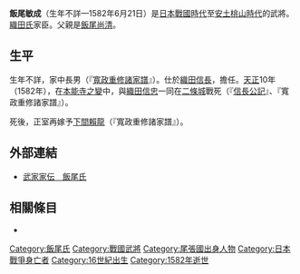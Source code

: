 {{日本武士
|名稱= 飯尾 敏成
|圖片名稱= 
|圖片大小= 
|圖片說明= 
|時代= [[日本戰國時代|日本戰國時代]]—[[安土桃山時代|安土桃山時代]]
|出生日期= 不詳
|出生地點= 
|逝世日期= [[天正_(日本)|天正]]10年6月2日（1582年6月21日）
|逝世地點= 
|假名= 
|羅馬字= 
|幼名= 
|改名= 
|别名= 毛介（『[[信長公記|信長公記]]』）、茂助（『[[寬政重修諸家譜|寬政重修諸家譜]]』）（通稱）
|諡号= 
|神号= 
|戒名= 宗春（『寬政重修諸家譜』）
|洗禮名= 
|墓所= 
|朝廷官位= [[隱岐守|隱岐守]]？
|幕府職位= 
|主君= [[織田信長|織田信長]]
|藩= 
|氏族= [[織田氏|織田氏]]流{{tsl|ja|飯尾氏}}
|父母= 父：[[飯尾尚清|飯尾尚清]]
|養父= 
|養母= 
|兄弟= 弟：[[飯尾宗敏|宗敏]]（永沼左之助）、[[橫井彌兵衛|橫井彌兵衛]]<BR>妹：[[長谷川秀一|長谷川秀一]]室<BR>養姐妹：[[星合具泰|星合具泰]]室（[[飯尾重宗|飯尾重宗]]的女兒）
|姐妹= 
|正室= [[織田信時|織田信時]]的女兒（[[池田恒興|池田恒興]]養女）
|側室= 
|嗣子= 
|嗣女= 
|養子= 
|養女= 
}}
{{japanese|japanese=飯尾 敏成|kana=いいのお としなり|romaji=Īnoo Toshinari}}
'''飯尾敏成'''（生年不詳—1582年6月21日）是[[日本戰國時代|日本戰國時代]]至[[安土桃山時代|安土桃山時代]]的武將。[[織田氏|織田氏]]家臣。父親是[[飯尾尚清|飯尾尚清]]。

== 生平 ==
生年不詳，家中長男（『[[寬政重修諸家譜|寬政重修諸家譜]]』）。仕於[[織田信長|織田信長]]，擔任{{tsl|ja|馬廻}}。[[天正_(日本)|天正]]10年（1582年），在[[本能寺之變|本能寺之變]]中，與[[織田信忠|織田信忠]]一同在[[二條城|二條城]]戰死（『[[信長公記|信長公記]]』、『寬政重修諸家譜』）。

死後，正室再嫁予[[下間賴龍|下間賴龍]]（『寬政重修諸家譜』）。

== 外部連結 ==
*[http://www2.harimaya.com/sengoku/html/odaiio_k.html 武家家伝＿飯尾氏] {{Wayback|url=http://www2.harimaya.com/sengoku/html/odaiio_k.html |date=20200205034625 }}

== 相關條目 ==
*{{tsl|ja|飯尾氏}}

[[Category:飯尾氏|Category:飯尾氏]]
[[Category:戰國武將|Category:戰國武將]]
[[Category:尾張國出身人物|Category:尾張國出身人物]]
[[Category:日本戰爭身亡者|Category:日本戰爭身亡者]]
[[Category:16世紀出生|Category:16世紀出生]]
[[Category:1582年逝世|Category:1582年逝世]]